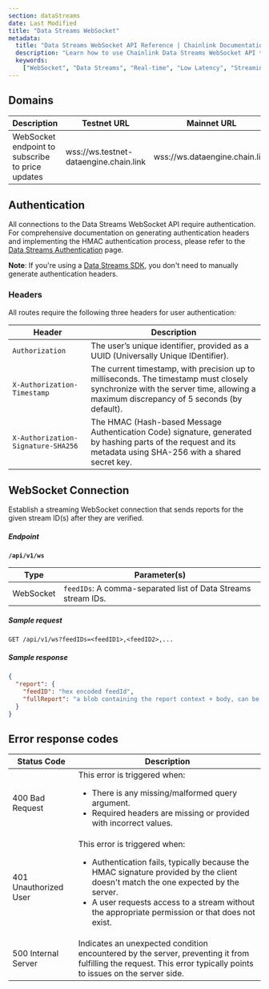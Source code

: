 ```yaml
---
section: dataStreams
date: Last Modified
title: "Data Streams WebSocket"
metadata:
  title: "Data Streams WebSocket API Reference | Chainlink Documentation"
  description: "Learn how to use Chainlink Data Streams WebSocket API to receive real-time price updates and market data with low latency for your DeFi applications."
  keywords:
    ["WebSocket", "Data Streams", "Real-time", "Low Latency", "Streaming API", "Price Updates", "Socket Connection"]
---
```



<DataStreams section="dsNotes" />

## Domains

| Description                                      | Testnet URL                            | Mainnet URL                    |
| ------------------------------------------------ | -------------------------------------- | ------------------------------ |
| WebSocket endpoint to subscribe to price updates | wss://ws.testnet-dataengine.chain.link | wss://ws.dataengine.chain.link |

## Authentication

All connections to the Data Streams WebSocket API require authentication. For comprehensive documentation on generating authentication headers and implementing the HMAC authentication process, please refer to the [Data Streams Authentication](/data-streams/reference/data-streams-api/authentication) page.

**Note**: If you're using a [Data Streams SDK](/data-streams/reference/data-streams-api/go-sdk), you don't need to manually generate authentication headers.

### Headers

All routes require the following three headers for user authentication:

| Header                             | Description                                                                                                                                                                      |
| ---------------------------------- | -------------------------------------------------------------------------------------------------------------------------------------------------------------------------------- |
| `Authorization`                    | The user’s unique identifier, provided as a UUID (Universally Unique IDentifier).                                                                                                |
| `X-Authorization-Timestamp`        | The current timestamp, with precision up to milliseconds. The timestamp must closely synchronize with the server time, allowing a maximum discrepancy of 5 seconds (by default). |
| `X-Authorization-Signature-SHA256` | The HMAC (Hash-based Message Authentication Code) signature, generated by hashing parts of the request and its metadata using SHA-256 with a shared secret key.                  |

## WebSocket Connection

Establish a streaming WebSocket connection that sends reports for the given stream ID(s) after they are verified.

##### Endpoint

**`/api/v1/ws`**

| Type      | Parameter(s)                                                  |
| --------- | ------------------------------------------------------------- |
| WebSocket | `feedIDs`: A comma-separated list of Data Streams stream IDs. |

##### Sample request

```http
GET /api/v1/ws?feedIDs=<feedID1>,<feedID2>,...
```

##### Sample response

```json
{
  "report": {
    "feedID": "hex encoded feedId",
    "fullReport": "a blob containing the report context + body, can be passed unmodified to the contract for verification"
  }
}
```

## Error response codes

| Status Code           | Description                                                                                                                                                                                                                                                                           |
| --------------------- | ------------------------------------------------------------------------------------------------------------------------------------------------------------------------------------------------------------------------------------------------------------------------------------- |
| 400 Bad Request       | This error is triggered when: <ul><li>There is any missing/malformed query argument.</li><li>Required headers are missing or provided with incorrect values.</li></ul>                                                                                                                |
| 401 Unauthorized User | This error is triggered when: <ul><li>Authentication fails, typically because the HMAC signature provided by the client doesn't match the one expected by the server.</li><li>A user requests access to a stream without the appropriate permission or that does not exist.</li></ul> |
| 500 Internal Server   | Indicates an unexpected condition encountered by the server, preventing it from fulfilling the request. This error typically points to issues on the server side.                                                                                                                     |
